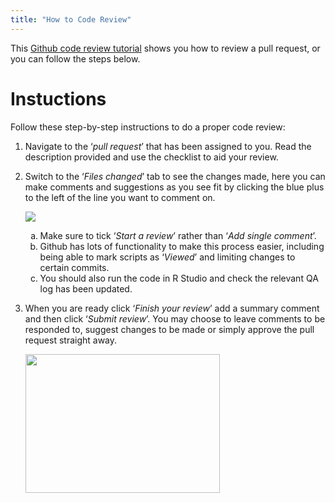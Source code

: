 ```yaml
---
title: "How to Code Review"
---
```


This [Github code review tutorial](https://www.youtube.com/watch?v=lSnbOtw4izI) shows you how to review a pull request, or you can follow the steps below.

# Instuctions

Follow these step-by-step instructions to do a proper code review:

1.  Navigate to the '*pull request*' that has been assigned to you. Read the description provided and use the checklist to aid your review.

2.  Switch to the '*Files changed*' tab to see the changes made, here you can make comments and suggestions as you see fit by clicking the blue plus to the left of the line you want to comment on.

    ![](~/module_b_team_pages/assets/add_comment_button.png)

    a.  Make sure to tick '*Start a review*' rather than '*Add single comment*'.
    b.  Github has lots of functionality to make this process easier, including being able to mark scripts as '*Viewed*' and limiting changes to certain commits.
    c.  You should also run the code in R Studio and check the relevant QA log has been updated.

3.  When you are ready click '*Finish your review*' add a summary comment and then click '*Submit review*'. You may choose to leave comments to be responded to, suggest changes to be made or simply approve the pull request straight away.

    <img src="~/module_b_team_pages/assets/finish_review.png" width="311" height="222"/>
